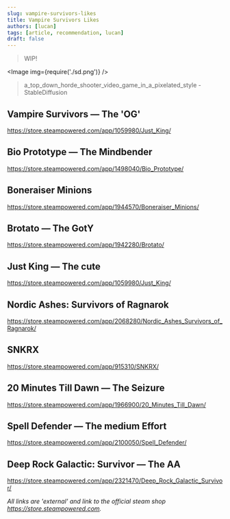 ```yaml
---
slug: vampire-survivors-likes
title: Vampire Survivors Likes
authors: [lucan]
tags: [article, recommendation, lucan]
draft: false
---
```



> WIP!

<!--truncate-->

<Image img={require('./sd.png')} />
> a_top_down_horde_shooter_video_game_in_a_pixelated_style - StableDiffusion



## Vampire Survivors — The 'OG'

https://store.steampowered.com/app/1059980/Just_King/

## Bio Prototype  — The Mindbender

https://store.steampowered.com/app/1498040/Bio_Prototype/

## Boneraiser Minions

https://store.steampowered.com/app/1944570/Boneraiser_Minions/

## Brotato — The GotY

https://store.steampowered.com/app/1942280/Brotato/

## Just King — The cute

https://store.steampowered.com/app/1059980/Just_King/

## Nordic Ashes: Survivors of Ragnarok

https://store.steampowered.com/app/2068280/Nordic_Ashes_Survivors_of_Ragnarok/

## SNKRX

https://store.steampowered.com/app/915310/SNKRX/

## 20 Minutes Till Dawn — The Seizure

https://store.steampowered.com/app/1966900/20_Minutes_Till_Dawn/

## Spell Defender — The medium Effort

https://store.steampowered.com/app/2100050/Spell_Defender/

## Deep Rock Galactic: Survivor — The AA

https://store.steampowered.com/app/2321470/Deep_Rock_Galactic_Survivor/

*All links are 'external' and link to the official steam shop https://store.steampowered.com.*
